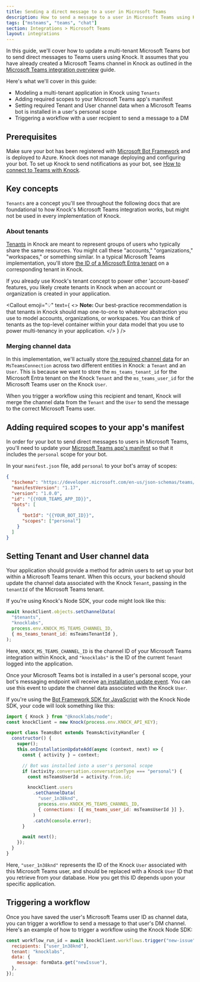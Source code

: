 ```yaml
---
title: Sending a direct message to a user in Microsoft Teams
description: How to send a message to a user in Microsoft Teams using Knock.
tags: ["msteams", "teams", "chat"]
section: Integrations > Microsoft Teams
layout: integrations
---
```


In this guide, we'll cover how to update a multi-tenant Microsoft Teams bot to send direct messages to Teams users using Knock. It assumes that you have already created a Microsoft Teams channel in Knock as outlined in the [Microsoft Teams integration overview](/integrations/chat/microsoft-teams/overview) guide.

Here's what we'll cover in this guide:

- Modeling a multi-tenant application in Knock using `Tenants`
- Adding required scopes to your Microsoft Teams app's manifest
- Setting required Tenant and User channel data when a Microsoft Teams bot is installed in a user's personal scope
- Triggering a workflow with a user recipient to send a message to a DM

## Prerequisites

Make sure your bot has been registered with <a href="https://dev.botframework.com/" target="_blank">Microsoft Bot Framework</a> and is deployed to Azure. Knock does not manage deploying and configuring your bot. To set up Knock to send notifications as your bot, see [How to connect to Teams with Knock](/integrations/chat/microsoft-teams/overview#how-to-connect-to-teams-with-knock).

## Key concepts

`Tenants` are a concept you'll see throughout the following docs that are foundational to how Knock's Microsoft Teams integration works, but might not be used in every implementation of Knock.

### About tenants

[Tenants](/concepts/tenants) in Knock are meant to represent groups of users who typically share the same resources. You might call these "accounts," "organizations," "workspaces," or something similar. In a typical Microsoft Teams implementation, you'll store <a href="https://learn.microsoft.com/en-us/entra/identity-platform/quickstart-create-new-tenant" target="_blank">the ID of a Microsoft Entra tenant</a> on a corresponding tenant in Knock.

If you already use Knock's tenant concept to power other 'account-based' features, you likely create tenants in Knock when an account or organization is created in your application.

<Callout
  emoji="💡"
  text={
    <>
      <strong>Note: </strong>
      Our best-practice recommendation is that tenants in Knock should map one-to-one
      to whatever abstraction you use to model accounts, organizations, or workspaces.
      You can think of tenants as the top-level container within your data model
      that you use to power multi-tenancy in your application.
    </>
  }
/>

### Merging channel data

In this implementation, we'll actually store [the required channel data](/integrations/chat/microsoft-teams/overview#channel-data-requirements) for an `MsTeamsConnection` across two different entities in Knock: a `Tenant` and an `User`. This is because we want to store the `ms_teams_tenant_id` for the Microsoft Entra tenant on the Knock `Tenant` and the `ms_teams_user_id` for the Microsoft Teams user on the Knock `User`.

When you trigger a workflow using this recipient and tenant, Knock will merge the channel data from the `Tenant` and the `User` to send the message to the correct Microsoft Teams user.

## Adding required scopes to your app's manifest

In order for your bot to send direct messages to users in Microsoft Teams, you'll need to update your <a href="https://learn.microsoft.com/en-us/microsoftteams/platform/resources/schema/manifest-schema" target="_blank">Microsoft Teams app's manifest</a> so that it includes the `personal` scope for your bot.

In your `manifest.json` file, add `personal` to your bot's array of scopes:

```json
{
  "$schema": "https://developer.microsoft.com/en-us/json-schemas/teams/v1.17/MicrosoftTeams.schema.json",
  "manifestVersion": "1.17",
  "version": "1.0.0",
  "id": "{{YOUR_TEAMS_APP_ID}}",
  "bots": [
    {
      "botId": "{{YOUR_BOT_ID}}",
      "scopes": ["personal"]
    }
  ]
}
```

## Setting Tenant and User channel data

Your application should provide a method for admin users to set up your bot within a Microsoft Teams tenant. When this occurs, your backend should update the channel data associated with the Knock `Tenant`, passing in the `tenantId` of the Microsoft Teams tenant.

If you're using Knock's Node SDK, your code might look like this:

```javascript
await knockClient.objects.setChannelData(
  "$tenants",
  "knocklabs",
  process.env.KNOCK_MS_TEAMS_CHANNEL_ID,
  { ms_teams_tenant_id: msTeamsTenantId },
);
```

Here, `KNOCK_MS_TEAMS_CHANNEL_ID` is the channel ID of your Microsoft Teams integration within Knock, and `"knocklabs"` is the ID of the current `Tenant` logged into the application.

Once your Microsoft Teams bot is installed in a user's personal scope, your bot's messaging endpoint will receive <a href="https://learn.microsoft.com/en-us/microsoftteams/platform/bots/how-to/conversations/subscribe-to-conversation-events#installation-update-event" target="_blank">an installation update event</a>. You can use this event to update the channel data associated with the Knock `User`.

If you're using the <a href="https://github.com/microsoft/botbuilder-js" target="_blank">Bot Framework SDK for JavaScript</a> with the Knock Node SDK, your code will look something like this:

```javascript
import { Knock } from "@knocklabs/node";
const knockClient = new Knock(process.env.KNOCK_API_KEY);

export class TeamsBot extends TeamsActivityHandler {
  constructor() {
    super();
    this.onInstallationUpdateAdd(async (context, next) => {
      const { activity } = context;

      // Bot was installed into a user's personal scope
      if (activity.conversation.conversationType === "personal") {
        const msTeamsUserId = activity.from.id;

        knockClient.users
          .setChannelData(
            "user_1n38knd",
            process.env.KNOCK_MS_TEAMS_CHANNEL_ID,
            { connections: [{ ms_teams_user_id: msTeamsUserId }] },
          )
          .catch(console.error);
      }

      await next();
    });
  }
}
```

Here, `"user_1n38knd"` represents the ID of the Knock `User` associated with this Microsoft Teams user, and should be replaced with a Knock `User` ID that you retrieve from your database. How you get this ID depends upon your specific application.

## Triggering a workflow

Once you have saved the user's Microsoft Teams user ID as channel data, you can trigger a workflow to send a message to that user's DM channel. Here's an example of how to trigger a workflow using the Knock Node SDK:

```javascript
const workflow_run_id = await knockClient.workflows.trigger("new-issue", {
  recipients: ["user_1n38knd"],
  tenant: "knocklabs",
  data: {
    message: formData.get("newIssue"),
  },
});
```
